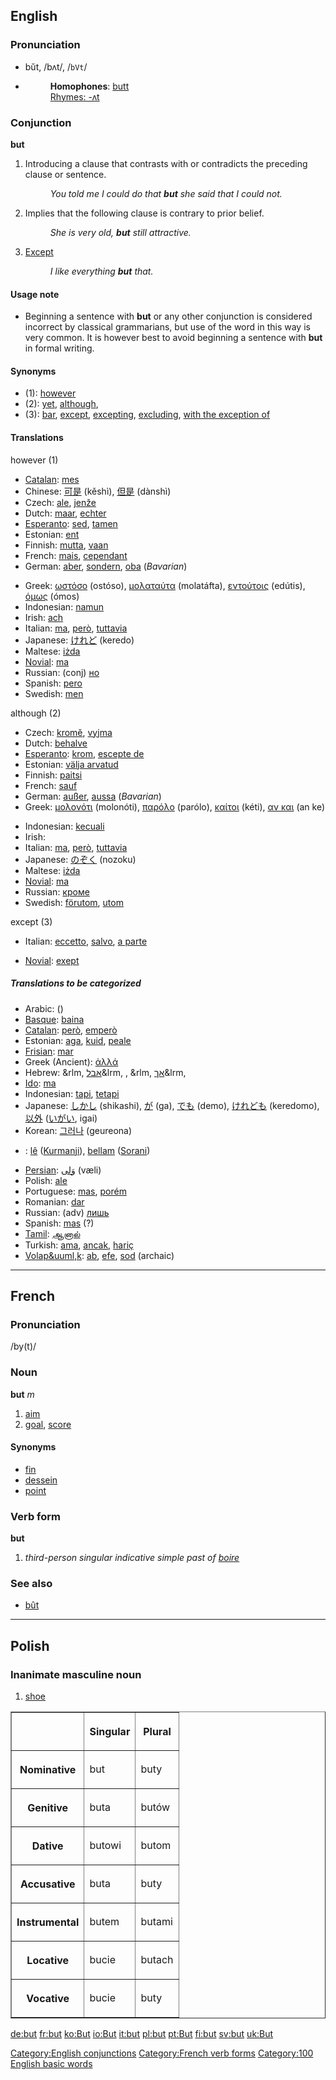 ==English==

{{rank|or|from|this|29|but|all|him|she}}

===Pronunciation===
*bŭt, /bʌt/, /<tt>bVt</tt>/
*{{audio|en-us-but.ogg|Audio (US)}}
*:'''Homophones''': [[butt]]
*:[[Rhymes:English:-ʌt|Rhymes: -ʌt]]



===Conjunction===
[[Category:English conjunctions]]
'''but'''

# Introducing a clause that contrasts with or contradicts the preceding clause or sentence.
#: ''You told me I could do that '''but''' she said that I could not.''
# Implies that the following clause is contrary to prior belief.
#: ''She is very old, '''but''' still attractive.''
# [[except|Except]]
#: ''I like everything '''but''' that.''

====Usage note====
*Beginning a sentence with '''but''' or any other conjunction is considered incorrect by classical grammarians, but use of the word in this way is very common.  It is however best to avoid beginning a sentence with '''but''' in formal writing.

====Synonyms====
*(1): [[however]]
*(2): [[yet]], [[although]], 
*(3): [[bar]], [[except]], [[excepting]], [[excluding]], [[with the exception of]]

====Translations====
;however (1)
{{top}}
*[[Catalan]]: [[mes]]
*Chinese: [[可是]] (kěshì), [[但是]] (dànshì)
*Czech: [[ale]], [[jenže]]
*Dutch: [[maar]], [[echter]]
*[[Esperanto]]: [[sed]], [[tamen]]
*Estonian: [[ent]]
*Finnish: [[mutta]], [[vaan#Finnish|vaan]]
*French: [[mais]], [[cependant]]
*German: [[aber]], [[sondern]], [[oba]] (''Bavarian'')
{{mid}}
*Greek: [[ωστόσο]] (ostóso), [[μολαταύτα]] (molatáfta), [[εντούτοις]] (edútis), [[όμως]] (ómos)
*Indonesian: [[namun]]
*Irish: [[ach]]
*Italian: [[ma]], [[però]], [[tuttavia]]
*Japanese: [[けれど]] (keredo)
*Maltese: [[iżda]]
*[[Novial]]: [[ma]]
*Russian: (conj) [[но]]
*Spanish: [[pero]]
*Swedish: [[men]]
{{bottom}}

;although (2)
{{top}}
*Czech: [[kromě]], [[vyjma]]
*Dutch: [[behalve]]
*[[Esperanto]]: [[krom]], [[escepte de]]
*Estonian: [[välja arvatud]]
*Finnish: [[paitsi]]
*French: [[sauf]]
*German: [[außer]], [[aussa]] (''Bavarian'')
*Greek: [[μολονότι]] (molonóti), [[παρόλο]] (parólo), [[καίτοι]] (kéti), [[αν και]] (an ke)
{{mid}}
*Indonesian: [[kecuali]]
*Irish: 
*Italian: [[ma]], [[però]], [[tuttavia]]
*Japanese: [[のぞく]] (nozoku)
*Maltese: [[iżda]]
*[[Novial]]: [[ma]]
*Russian: [[кроме]]
*Swedish: [[förutom]], [[utom]]
{{bottom}}

;except (3)
{{top}}
*Italian: [[eccetto]], [[salvo]], [[a parte]]
{{mid}}
*[[Novial]]: [[exept]]
{{bottom}}

=====Translations to be categorized=====
{{checktrans}}
{{top}}
*Arabic: {{ARchar|[[لكن]]}} ({{IPAchar|[[lākin]]}})
*[[Basque]]: [[baina]]
*[[Catalan]]: [[però]], [[emperò]]
*Estonian: [[aga]], [[kuid]], [[peale]]
*[[Frisian]]: [[mar]]
*Greek (Ancient): [[ἀλλά]]
*Hebrew: &rlm, [[אבל]]&lrm, , &rlm, [[אך]]&lrm, 
*[[Ido]]: [[ma]]
*Indonesian: [[tapi]], [[tetapi]]
*Japanese: [[しかし]] (shikashi), [[が]] (ga), [[でも]] (demo), [[けれども]] (keredomo), [[以外]] ([[いがい]], igai)
*Korean: [[그러나]] (geureona)
{{mid}}
*{{ku}}: [[lê]] ([[Kurmanji]]), [[bellam]] ([[Sorani]])
*[[Persian]]: [[ولی|وَلی]] (væli)
*Polish: [[ale]]
*Portuguese: [[mas]], [[porém]]
*Romanian: [[dar]]
*Russian: (adv) [[лишь]]
*Spanish: [[mas]] (?)
*[[Tamil]]: [[ஆனால்]]
*Turkish: [[ama]], [[ancak]], [[hariç]]
*[[Volap&uuml,k]]: [[ab]], [[efe]], [[sod]] (archaic)
{{bottom}}
----

==French==
===Pronunciation===
/by(t)/ 
===Noun===
'''but''' ''m''

# [[aim]]
#[[goal]], [[score]]

====Synonyms====
*[[fin]]
*[[dessein]]
*[[point]]

===Verb form===
'''but'''

# ''third-person singular indicative simple past of [[boire]]''

===See also===
*[[bût]]
[[Category:French verb forms]]

----
==Polish==
===Inanimate masculine noun===
#[[shoe]]

<table border=1>
<tr><th><th>Singular<th>Plural</tr>
<tr><th>Nominative<td>but<td>buty</tr>
<tr><th>Genitive<td>buta<td>butów</tr>
<tr><th>Dative<td>butowi<td>butom</tr>
<tr><th>Accusative<td>buta<td>buty</tr>
<tr><th>Instrumental<td>butem<td>butami</tr>
<tr><th>Locative<td>bucie<td>butach</tr>
<tr><th>Vocative<td>bucie<td>buty</tr>
</table>


[[Category:100 English basic words]]

[[de:but]]
[[fr:but]]
[[ko:But]]
[[io:But]]
[[it:but]]
[[pl:but]]
[[pt:But]]
[[fi:but]]
[[sv:but]]
[[uk:But]]